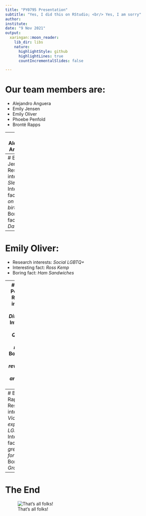 ```yaml
---
title: "PY0795 Presentation"
subtitle: "Yes, I did this on RStudio; <br/> Yes, I am sorry"
author: 
institute: 
date: "9 Nov 2021"
output:
  xaringan::moon_reader:
    lib_dir: libs
    nature:
      highlightStyle: github
      highlightLines: true
      countIncrementalSlides: false

---
```

# Our team members are:

- Alejandro Anguera
- Emily Jensen
- Emily Oliver
- Phoebe Penfold
- Brontë Rapps

---
# Alejandro Anguera:

- Research interests: *Evolutionary and Forensic Psychology*
- Interesting fact: *PhD in the trash*
- Boring fact: *Toes*

---
# Emily Jensen:
- Research interests: *Sleep*
- Interesting fact: *Snow on birthday*
- Boring fact: *1/8th Danish*

---
# Emily Oliver:
- Research interests: *Social LGBTQ+*
- Interesting fact: *Ross Kemp*
- Boring fact: *Ham Sandwiches*

---
# Phoebe Penfold:
- Research interests: *Eating Disorders*
- Interesting fact: *Qualified dental nurse*
- Boring fact: *Has revolved 26 times around the sun*

---
# Brontë Rapps:
- Research interests: *Victimisation experiences, LGBTQ+*
- Interesting fact: *Has a great love for plants*
- Boring fact: *Granola bar*

---
# The End

![That's all folks!](https://media.giphy.com/media/xUPOqo6E1XvWXwlCyQ/giphy.gif)